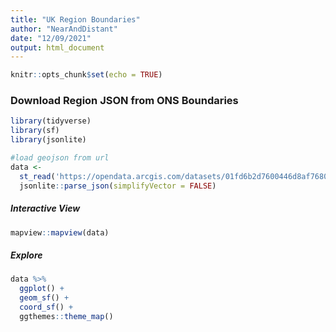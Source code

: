 ```yaml
---
title: "UK Region Boundaries"
author: "NearAndDistant"
date: "12/09/2021"
output: html_document
---
```


```r
knitr::opts_chunk$set(echo = TRUE)
```

### Download Region JSON from ONS Boundaries
```r
library(tidyverse)
library(sf)
library(jsonlite)

#load geojson from url
data <- 
  st_read('https://opendata.arcgis.com/datasets/01fd6b2d7600446d8af768005992f76a_3.geojson') %>%
  jsonlite::parse_json(simplifyVector = FALSE)

```

##### Interactive View
```r
mapview::mapview(data)
```

##### Explore
```r

data %>%
  ggplot() +
  geom_sf() +
  coord_sf() +
  ggthemes::theme_map()

```




